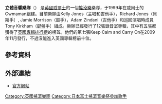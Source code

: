 {{unreferenced|time=2010-01-23T08:46:42+00:00}}

{{Infobox_Band
| name = 立體音響樂隊<br/><small>{{lang|en|Stereophonics}}</small>
| image = 2007_09_13_stereophonics.jpg
| caption = 
| years_active = 1992年 -
| origin = [[英國|英國]][[威爾士|威爾士]]Cwmaman
| country = {{UK}}
| music_genre = [[搖滾樂|搖滾]]、[[另類搖滾|另類搖滾]]、[[英倫搖滾|英倫搖滾]]、[[獨立搖滾|獨立搖滾]]
| record_label = [[V2_Records|V2]]、[[Stylus|Stylus]]
| current_members = [[Kelly_Jones|Kelly Jones]]<br />[[Richard_Jones_(Stereophonics)|Richard Jones]]<br />Adam Zindani<br />[[Jamie_Morrison|Jamie Morrison]]
| past_members = [[Stuart_Cable|Stuart Cable]]<br />[[Javier_Weyler|Javier Weyler]]
| 類型 = 樂隊
| 語言 = 英語|
}}

'''立體音響樂隊'''（{{lang-en|'''Stereophonics'''}}） 是[[英國|英國]][[威爾士|威爾士]]的一個[[搖滾樂|搖滾樂]]樂隊，于1999年在威爾士的Cwmaman組建。目前樂隊由Kelly Jones（主唱和吉他手），Richard Jones（貝斯手）, Jamie Morrison（鼓手），Adam Zindani（吉他手）和巡回演唱時成員Tony Kirkham（鍵盤手）組成。樂隊已經發行了12張錄音室專輯，其中有五張都獲得了[[英國專輯排行榜|英國專輯排行榜]]的榜首。他們的第七張Keep Calm and Carry On在2009年11月發行，不過沒能進入英國專輯榜前十位。

== 參考資料 ==
{{reflist}}

== 外部連結 ==
* [http://www.stereophonics.com 官方網站]

{{Authority control}}
{{DEFAULTSORT:Stereophonics}}
[[Category:英國搖滾樂團|Category:英國搖滾樂團]]
[[Category:日本富士搖滾音樂祭參加歌手|Category:日本富士搖滾音樂祭參加歌手]]